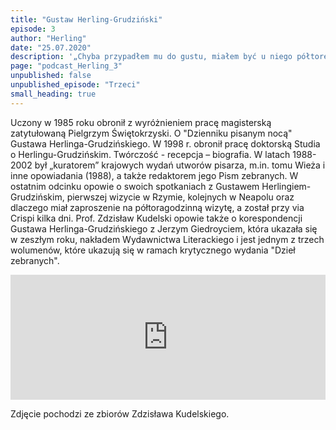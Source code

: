 ```yaml
---
title: "Gustaw Herling-Grudziński"
episode: 3
author: "Herling"
date: "25.07.2020"
description: '„Chyba przypadłem mu do gustu, miałem być u niego półtorej godziny, byłem kilka dni” – opowiada znawca jego twórczości i przyjaciel, prof. KUL – Zdzisław Kudelski.'
page: "podcast_Herling_3"
unpublished: false
unpublished_episode: "Trzeci"
small_heading: true
---
```


Uczony w 1985 roku obronił z wyróżnieniem pracę magisterską zatytułowaną Pielgrzym Świętokrzyski. O "Dzienniku pisanym nocą" Gustawa Herlinga-Grudzińskiego. W 1998 r. obronił pracę doktorską Studia o Herlingu-Grudzińskim. Twórczość - recepcja – biografia. W latach 1988-2002 był „kuratorem” krajowych wydań utworów pisarza, m.in. tomu Wieża i inne opowiadania (1988), a także redaktorem jego Pism zebranych. W ostatnim odcinku opowie o swoich spotkaniach z Gustawem Herlingiem-Grudzińskim, pierwszej wizycie w Rzymie, kolejnych w Neapolu oraz dlaczego miał zaproszenie na półtoragodzinną wizytę, a został przy via Crispi kilka dni. Prof. Zdzisław Kudelski opowie także o korespondencji Gustawa Herlinga-Grudzińskiego z Jerzym Giedroyciem, która ukazała się w zeszłym roku, nakładem Wydawnictwa Literackiego i jest jednym z trzech wolumenów, które ukazują się w ramach krytycznego wydania "Dzieł zebranych".

<iframe src="https://widget.spreaker.com/player?episode_id=39870677&theme=light&playlist=false&playlist-continuous=false&autoplay=false&live-autoplay=false&chapters-image=true&episode_image_position=right&hide-logo=false&hide-likes=false&hide-comments=false&hide-sharing=false&hide-download=true" width="100%" height="200px" frameborder="0"></iframe>

Zdjęcie pochodzi ze zbiorów Zdzisława Kudelskiego.